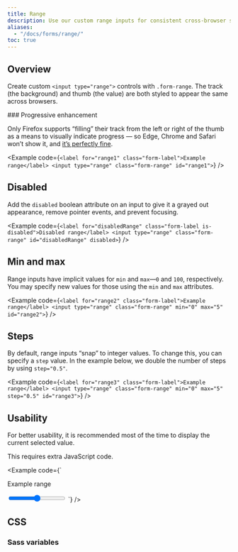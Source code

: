 ```yaml
---
title: Range
description: Use our custom range inputs for consistent cross-browser styling and built-in customization.
aliases:
  - "/docs/forms/range/"
toc: true
---
```


## Overview

Create custom `<input type="range">` controls with `.form-range`. The track (the background) and thumb (the value) are both styled to appear the same across browsers.

<Callout type="warning">
### Progressive enhancement

Only Firefox supports “filling” their track from the left or right of the thumb as a means to visually indicate progress — so Edge, Chrome and Safari won’t show it, and [it’s perfectly fine](https://alistapart.com/article/understandingprogressiveenhancement/).
</Callout>

<Example code={`<label for="range1" class="form-label">Example range</label>
<input type="range" class="form-range" id="range1">`} />

## Disabled

Add the `disabled` boolean attribute on an input to give it a grayed out appearance, remove pointer events, and prevent focusing.

<Example code={`<label for="disabledRange" class="form-label is-disabled">Disabled range</label>
<input type="range" class="form-range" id="disabledRange" disabled>`} />

## Min and max

Range inputs have implicit values for `min` and `max`—`0` and `100`, respectively. You may specify new values for those using the `min` and `max` attributes.

<Example code={`<label for="range2" class="form-label">Example range</label>
<input type="range" class="form-range" min="0" max="5" id="range2">`} />

## Steps

By default, range inputs “snap” to integer values. To change this, you can specify a `step` value. In the example below, we double the number of steps by using `step="0.5"`.

<Example code={`<label for="range3" class="form-label">Example range</label>
<input type="range" class="form-range" min="0" max="5" step="0.5" id="range3">`} />

## Usability

For better usability, it is recommended most of the time to display the current selected value.

This requires extra JavaScript code.

<Example code={`<div class="d-flex w-100 justify-content-between">
    <label for="range4" class="form-label">Example range</label>
    <output for="range4" class="fw-bold" aria-hidden="true" id="rangeValue"></output>
  </div>
  <input type="range" class="form-range" min="0" max="100" step="1" value="50" id="range4">

  <script>
    // This is an example script, please modify as needed
    const rangeInput = document.getElementById('range4');
    const rangeOutput = document.getElementById('rangeValue');

    // Set initial value
    rangeOutput.textContent = rangeInput.value;

    rangeInput.addEventListener('input', function() {
      rangeOutput.textContent = this.value;
    });
  </script>`} />

## CSS

### Sass variables

<ScssDocs name="form-range-variables" file="scss/_variables.scss" />
